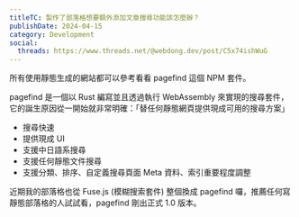 ```yaml
---
titleTC: 製作了部落格想要額外添加文章搜尋功能該怎麼辦？
publishDate: 2024-04-15
category: Development
social:
  threads: https://www.threads.net/@webdong.dev/post/C5x74ishWuG
---
```


所有使用靜態生成的網站都可以參考看看 pagefind 這個 NPM 套件。

pagefind 是一個以 Rust 編寫並且透過執行 WebAssembly 來實現的搜尋套件，它的誕生原因從一開始就非常明確：「替任何靜態網頁提供現成可用的搜尋方案」

- 搜尋快速
- 提供現成 UI
- 支援中日語系搜尋
- 支援任何靜態文件搜尋
- 支援分類、排序、自定義搜尋頁面 Meta 資料、索引重要程度調整

近期我的部落格也從 Fuse.js (模糊搜索套件) 整個換成 pagefind 囉，推薦任何寫靜態部落格的人試試看，pagefind 剛出正式 1.0 版本。
